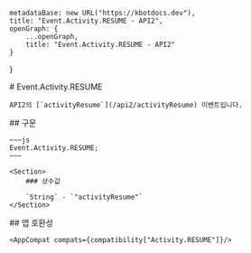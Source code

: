 
    metadataBase: new URL("https://kbotdocs.dev"),
    title: "Event.Activity.RESUME - API2",
    openGraph: {
        ...openGraph,
        title: "Event.Activity.RESUME - API2"
    }
}

<Section>
    # Event.Activity.RESUME

    API2의 [`activityResume`](/api2/activityResume) 이벤트입니다.
</Section>
<Section>
    ## 구문

    ~~~js
    Event.Activity.RESUME;
    ~~~

    <Section>
        ### 상수값

        `String` - `"activityResume"`
    </Section>
</Section>
<Section>
    ## 앱 호환성

    <AppCompat compats={compatibility["Activity.RESUME"]}/>
</Section>